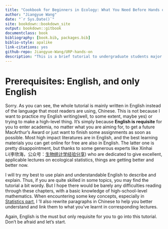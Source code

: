 ```yaml
---
title: "Cookbook for Beginners in Ecology: What You Need Before Hands on Anything"
author: "Jiangyue Wang"
date: "`r Sys.Date()`"
site: bookdown::bookdown_site
output: bookdown::gitbook
documentclass: book
bibliography: [book.bib, packages.bib]
biblio-style: apalike
link-citations: yes
github-repo: Jiangyue-Wang/URP-hands-on
description: "This is a brief tutorial to undergraduate students major in Ecology, especially in SLS, PKU. Trying to answer: 1)what they must know before hands on experiments or analysis; 2)what are the most commonly used paradigm; 3)where to get help if they want to go into some specific questions. Still under construction."
---
```


# Prerequisites: English, and only English

Sorry. As you can see, the whole tutorial is mainly written in English instead of the language that most readers are using, Chinese. This is not because I want to practice my English writing(well, to some extent, maybe yes) or trying to make a high-level thing. It's simply because **English is requisite** for you to enter academia, no matter what you are aiming for, to get a future MacArthur's Award or just want to finish some assignments as soon as possible. Most high impact literatures are in English, and the best learning materials you can get online for free are also in English. The latter one is pretty disappointment, but thanks to some generous experts like Xinhai Li(李欣海，公众号：[生物统计学经验分享](https://mp.weixin.qq.com/s/pkSLAJgExkHTDlVlvaV-Qw)) who are dedicated to give excellent, applicable lectures on ecological statistics, things are getting better and better now.

I will try my best to use plain and understandable English to describe and explain. Thus, if you are quite skilled in some topics, you may find the tutorial a bit wordy. But I hope there would be barely any difficulties reading through these chapters, with a basic knowledge of high-school-level mathematics. When encountering some key concepts, especially in [Statistics part](02-basics.Rmd), I 'll also rewrite paragraphs in Chinese to help you better understand and link them to what you've learnt in corresponding lectures.

Again, English is the must but only requisite for you to go into this tutorial. Don't be afraid and let's start.
